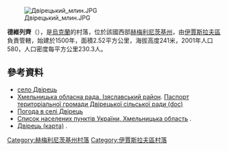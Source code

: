 [[Image:Двірецький_млин.JPG|right]]

{{coord|50|3|11|N|26|34|34|E|scale:100000|display=title}}

'''德維列齊'''（{{lang-uk|Двірець}}），是[[烏克蘭|烏克蘭]]的村落，位於該國西部[[赫梅利尼茨基州|赫梅利尼茨基州]]，由[[伊賈斯拉夫區|伊賈斯拉夫區]]負責管轄，始建於1500年，面積2.52平方公里，海拔高度241米，2001年人口580，人口密度每平方公里230.3人。

==參考資料==
* [http://w1.c1.rada.gov.ua/pls/z7502/A005?rdat1=09.02.2011&rf7571=35950 село Двірець]{{dead link|date=2018年2月 |bot=InternetArchiveBot |fix-attempted=yes }}
* [https://web.archive.org/web/20160306105422/http://oblrada.km.ua/district/show/15 Хмельницька обласна рада. Ізяславський район]. [https://web.archive.org/web/20160305071432/http://oblrada.km.ua/userfiles/%D0%9F%D0%B0%D1%81%D0%BF%D0%BE%D1%80%D1%82%20%D0%94%D0%B2%D1%96%D1%80%D0%B5%D1%86%D1%8C_2011.doc Паспорт територіальної громади Двірецької сільської ради (doc)]
* [http://weather.in.ua/ua/hmel%27nickaja/6425 Погода в селі Двірець] {{Wayback|url=http://weather.in.ua/ua/hmel%27nickaja/6425 |date=20160305112452 }}
* [http://maps.vlasenko.net/list/ukraine/hmelnycka/ Список населених пунктів України, Хмельницька область] {{Wayback|url=http://maps.vlasenko.net/list/ukraine/hmelnycka/ |date=20161223192742 }}. 
* [http://maps.vlasenko.net/ua/hmelnycka/izyaslavskyj/dvirec/ Двірець (карта)] {{Wayback|url=http://maps.vlasenko.net/ua/hmelnycka/izyaslavskyj/dvirec/ |date=20160305045716 }}.

{{DEFAULTSORT:Двірець}}
[[Category:赫梅利尼茨基州村落|Category:赫梅利尼茨基州村落]]
[[Category:伊賈斯拉夫區村落|Category:伊賈斯拉夫區村落]]


{{Khmelnytskyi-geo-stub}}